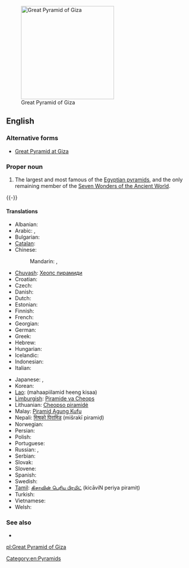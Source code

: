[[File:Gizeh Cheops BW 1.jpg|thumb|250px|upright|Great Pyramid of Giza]]
==English==

===Alternative forms===
* [[Great Pyramid at Giza]]

===Proper noun===
{{en-proper noun|sg=the [[great|Great]] [[pyramid|Pyramid]] [[of]] [[Giza]]}}

# The largest and most famous of the [[Egyptian pyramid]]s, and the only remaining member of the [[w:Seven Wonders of the Ancient World|Seven Wonders of the Ancient World]].
{{-}}

====Translations====
{{trans-top|the largest and most famous of the Egyptian pyramids}}
* Albanian: {{t-|sq|piramida e Keopsit}}
* Arabic: {{t-|ar|هرم أكبر|m|tr=háram ’ákbar}}, {{t-|ar|هرم خوفو|m|tr=háram khuufuu}}
* Bulgarian: {{t-|bg|Хеопсова пирамида|f|tr=Xeopsova piramida}}
* [[Catalan]]: {{t-|ca|piràmide de Kheops|f}}
* Chinese:
*: Mandarin: {{t|cmn|吉薩金字塔|sc=Hani}}, {{t|cmn|吉萨金字塔|tr=Jísà jīnzìtǎ|sc=Hani}}
* [[Chuvash]]: [[Хеопс пирамиди]]
* Croatian: {{t-|hr|Keopsova piramida|f}}
* Czech: {{t-|cs|Chufuova pyramida|f}}
* Danish: {{t-|da|Keopspyramiden}}
* Dutch: {{t-|nl|piramide van Cheops|f}}
* Estonian: {{t-|et|Cheopsi püramiid}}
* Finnish: {{t-|fi|Kheopsin pyramidi}}
* French: {{t-|fr|pyramide de Khéops|f}}
* Georgian: {{t-|ka|ხეოფსის პირამიდა|tr=xeop‘sis piramida|sc=Geor}}
* German: {{t-|de|Cheops-Pyramide|f}}
* Greek: {{t-|el|πυραμίδα του Χέοπα|f|tr=pyramída tou Chéopa}}
* Hebrew: {{t-|he|הפירמידה הגדולה של גיזה|f|tr=ha-piramída ha-gdolá shel gáza}}
* Hungarian: {{t-|hu|Gízai piramisok}}
* Icelandic: {{t-|is|pýramídinn mikli í Giza}}
* Indonesian: {{t-|id|Piramida Agung Giza}}
* Italian: {{t-|it|Piramide di Cheope|f}}
{{trans-mid}}
* Japanese: {{t-|ja|ギザの大ピラミッド|tr=Giza-no dai-piramiddo|sc=Hrkt}}, {{t-|ja|クフ王のピラミッド|tr=Kufu-ō-no piramiddo}}
* Korean: {{t-|ko|기자의 피라미드|tr=Gija-ui piramideu|sc=Hang}}
* [[Lao]]: {{t-|lo|ມະຫາປີລະມິດ ແຫ່ງ ກິຊາ|sc=Laoo}} (mahaapiilamid heeng kisaa)
* [[Limburgish]]: [[Piramide va Cheops]]
* Lithuanian: [[Cheopso piramidė]]
* Malay: [[Piramid Agung Kufu]]
* Nepali: [[मिश्रको पिरामिड]] (mišrakī piramiḍ)
* Norwegian: {{t-|no|Kheopspyramiden}}
* Persian: {{t-|fa|هرم بزرگ جیزه|tr=haram bozorg jîzeh}}
* Polish: {{t-|pl|Piramida Cheopsa|f}}
* Portuguese: {{t-|pt|Pirâmide de Quéops|f}}
* Russian: {{t-|ru|пирамида Хеопса|f|tr=piramída Xeópsa}}, {{t-|ru|пирамида Хуфу|f|tr=piramída Xúfu}}
* Serbian: {{t-|sr|Велика Кеопсова пирамида|f|tr=Velika Keopsova piramida|sc=Cyrl}}
* Slovak: {{t-|sk|Chufuova pyramída|f}}
* Slovene: {{t-|sl|Keopsova piramida|f}}
* Spanish: {{t-|es|Gran Pirámide de Giza|f}}
* Swedish: {{t-|sv|Cheopspyramiden}}
* [[Tamil]]: [[கிசாவின் பெரிய பிரமிட்]] (kicāviN periya piramiṭ)
* Turkish: {{t-|tr|Keops piramidi}}
* Vietnamese: {{t-|vi|Kim tự tháp Cheops}}
* Welsh: {{t-|cy|Pyramidau'r Aifft}}
{{trans-bottom}}

===See also===
* {{projectlink|pedia}}

[[Category:en:Pyramids]]

[[pl:Great Pyramid of Giza]]
